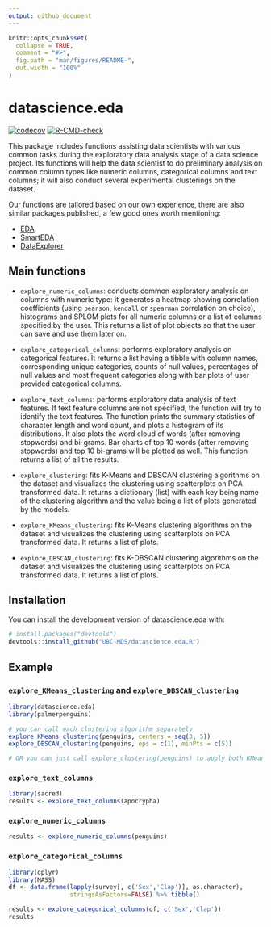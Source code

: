 ```yaml
---
output: github_document
---
```


<!-- README.md is generated from README.Rmd. Please edit that file -->

```r
knitr::opts_chunk$set(
  collapse = TRUE,
  comment = "#>",
  fig.path = "man/figures/README-",
  out.width = "100%"
)
```

# datascience.eda

<!-- badges: start -->
[![codecov](https://codecov.io/gh/UBC-MDS/datascience.eda.R/branch/main/graph/badge.svg?token=S73XLV3E83)](https://codecov.io/gh/UBC-MDS/datascience.eda.R)
[![R-CMD-check](https://github.com/UBC-MDS/datascience.eda.R/workflows/R-CMD-check/badge.svg)](https://github.com/UBC-MDS/datascience.eda.R/actions)
<!-- badges: end -->

This package includes functions assisting data scientists with various common tasks during the exploratory data analysis stage of a data science project. Its functions will help the data scientist to do preliminary analysis on common column types like numeric columns, categorical columns and text columns; it will also conduct several experimental clusterings on the dataset.

Our functions are tailored based on our own experience, there are also similar packages published, a few good ones worth mentioning:

- [EDA](https://cran.r-project.org/web/packages/dlookr/vignettes/EDA.html)
- [SmartEDA](https://cran.r-project.org/web/packages/SmartEDA/vignettes/SmartEDA.html)
- [DataExplorer](https://github.com/boxuancui/DataExplorer)

## Main functions
- `explore_numeric_columns`: conducts common exploratory analysis on columns with numeric type: it generates a heatmap showing correlation coefficients (using `pearson`, `kendall` or `spearman` correlation on choice), histograms and SPLOM plots for all numeric columns or a list of columns specified by the user. This returns a list of plot objects so that the user can save and use them later on.

-   `explore_categorical_columns`: performs exploratory analysis on categorical features. It returns a list having a tibble with column names, corresponding unique categories, counts of null values, percentages of null values and most frequent categories along with bar plots of user provided categorical columns.

- `explore_text_columns`: performs exploratory data analysis of text features. If text feature columns are not specified, the function will try to identify the text features. The function prints the summary statistics of character length and word count, and plots a histogram of its distributions. It also plots the word cloud of words (after removing stopwords) and bi-grams. Bar charts of top 10 words (after removing stopwords) and top 10 bi-grams will be plotted as well. This function returns a list of all the results.

- `explore_clustering`: fits K-Means and DBSCAN clustering algorithms on the dataset and visualizes the clustering using scatterplots on PCA transformed data. It returns a dictionary (list) with each key being name of the clustering algorithm and the value being a list of plots generated by the models.

- `explore_KMeans_clustering`: fits K-Means clustering algorithms on the dataset and visualizes the clustering using scatterplots on PCA transformed data. It returns a list of plots.

- `explore_DBSCAN_clustering`: fits K-DBSCAN clustering algorithms on the dataset and visualizes the clustering using scatterplots on PCA transformed data. It returns a list of plots.


## Installation

You can install the development version of datascience.eda with:

``` r
# install.packages("devtools")
devtools::install_github("UBC-MDS/datascience.eda.R")
```
## Example

### `explore_KMeans_clustering` and `explore_DBSCAN_clustering`

```r
library(datascience.eda)
library(palmerpenguins)

# you can call each clustering algorithm separately 
explore_KMeans_clustering(penguins, centers = seq(3, 5))
explore_DBSCAN_clustering(penguins, eps = c(1), minPts = c(5))

# OR you can just call explore_clustering(penguins) to apply both KMeans and DBSCAN at once

```

### `explore_text_columns`

```r

library(sacred)
results <- explore_text_columns(apocrypha)
```

### `explore_numeric_columns`

```r

results <- explore_numeric_columns(penguins)
```


### `explore_categorical_columns`

```r

library(dplyr)
library(MASS)
df <- data.frame(lapply(survey[, c('Sex','Clap')], as.character),
                 stringsAsFactors=FALSE) %>% tibble()

results <- explore_categorical_columns(df, c('Sex','Clap'))
results
```
